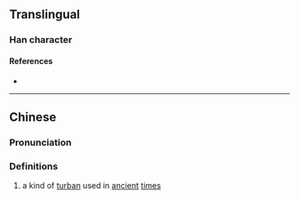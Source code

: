 {{character info/new}}
==Translingual==

===Han character===
{{Han char|rn=13|rad=冂|as=20|sn=22|four=|canj=AYBG|ids=⿱⺜離}}

====References====
* {{Han ref|kx=0130.100|hdz=21542.110|uh=34BF|ud=13503}}

----

==Chinese==
{{zh-forms}}

===Pronunciation===
{{zh-pron
|m=lí
|c=lei4
|mc=
|oc=
|ma=
|cat=n
}}

===Definitions===
{{zh-hanzi}}

# a kind of [[turban]] used in [[ancient]] [[time]]s

{{zh-cat|Headwear}}